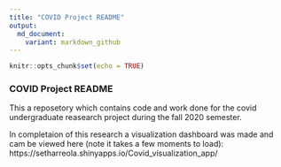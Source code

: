 ```yaml
---
title: "COVID Project README"
output:
  md_document:
    variant: markdown_github
---
```


```r
knitr::opts_chunk$set(echo = TRUE)
```

### COVID Project README

This a reposetory which contains code and work done for the covid undergraduate reasearch project during the fall 2020 semester. 

In completaion of this research a visualization dashboard was made and cam be viewed here (note it takes a few moments to load):
https://setharreola.shinyapps.io/Covid_visualization_app/
